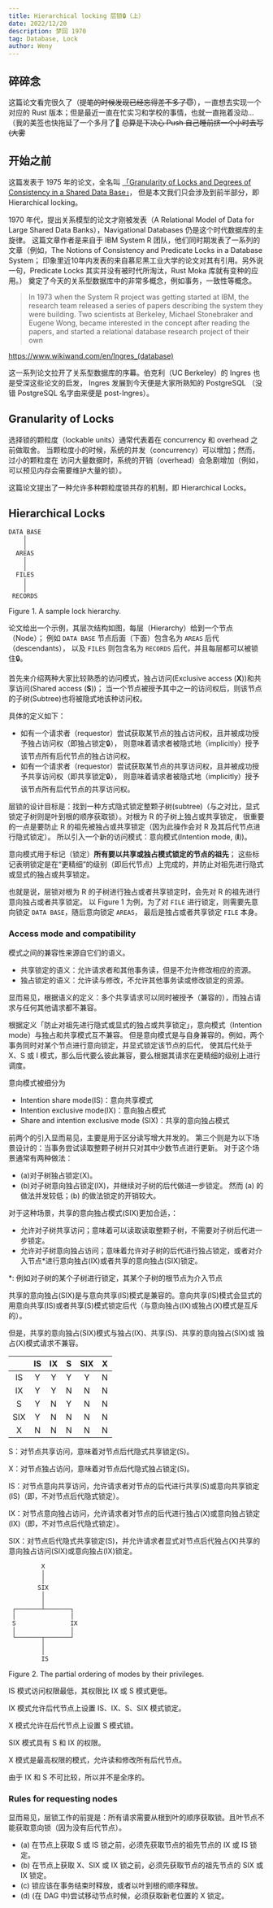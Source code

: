 ```yaml
---
title: Hierarchical locking 层锁🔒（上）
date: 2022/12/20
description: 梦回 1970
tag: Database, Lock
author: Weny
---
```


## 碎碎念
这篇论文看完很久了（~~提笔的时候发现已经忘得差不多了😇~~），一直想去实现一个对应的 Rust 版本；但是最近一直在忙实习和学校的事情，也就一直拖着没动... （我的美签也快拖延了一个多月了🥹
~~总算是下决心 Push 自己睡前挤一个小时去写(大雾~~

## 开始之前

这篇发表于 1975 年的论文，全名叫 [「Granularity of Locks and Degrees of Consistency in a Shared Data Base」](https://dl.acm.org/doi/pdf/10.1145/1282480.1282513)，
但是本文我们只会涉及到前半部分，即 Hierarchical locking。


1970 年代，提出关系模型的论文才刚被发表（A Relational Model of Data for Large Shared Data Banks），Navigational Databases 仍是这个时代数据库的主旋律。
这篇文章作者是来自于 IBM System R 团队，他们同时期发表了一系列的文章（例如，The Notions of Consistency and Predicate Locks in a Database System；
印象里近10年内发表的来自慕尼黑工业大学的论文对其有引用。另外说一句，Predicate Locks 其实并没有被时代所淘汰，Rust Moka 库就有变种的应用。）
奠定了今天的关系型数据库中的非常多概念，例如事务，一致性等概念。

> In 1973 when the System R project was getting started at IBM, 
> the research team released a series of papers describing the system they were building. 
> Two scientists at Berkeley, Michael Stonebraker and Eugene Wong, became interested in the concept after reading the papers, 
> and started a relational database research project of their own

https://www.wikiwand.com/en/Ingres_(database)

这一系列论文拉开了关系型数据库的序幕。伯克利（UC Berkeley）的 Ingres 也是受深这些论文的启发，
Ingres 发展到今天便是大家所熟知的 PostgreSQL （没错 PostgreSQL 名字由来便是 post-Ingres）。

## Granularity of Locks

选择锁的颗粒度（lockable units）通常代表着在 concurrency 和 overhead 之前做取舍。
当颗粒度小的时候，系统的并发（concurrency）可以增加；然而，过小的颗粒度在
访问大量数据时，系统的开销（overhead）会急剧增加（例如，可以预见内存会需要维护大量的锁）。

这篇论文提出了一种允许多种颗粒度锁共存的机制，即 Hierarchical Locks。

## Hierarchical Locks

```
DATA BASE
    │
    │
  AREAS
    │
    │
  FILES
    │
    │
 RECORDS
```
Figure 1. A sample lock hierarchy. 


论文给出一个示例，其层次结构如图，每层（Hierarchy）给到一个节点（Node）；
例如 `DATA BASE` 节点后面（下面）包含名为 `AREAS` 后代（descendants），
以及 `FILES` 则包含名为 `RECORDS` 后代，并且每层都可以被锁住🔒。

首先来介绍两种大家比较熟悉的访问模式，独占访问(Exclusive access (**X**))和共享访问(Shared access (**S**))；
当一个节点被授予其中之一的访问权后，则该节点的子树(Subtree)也将被隐式地该种访问权。

具体的定义如下：
- 如有一个请求者（requestor）尝试获取某节点的独占访问权，且并被成功授予独占访问权（即独占锁定🔒），
则意味着请求者被隐式地（implicitly）授予该节点所有后代节点的独占访问权。
- 如有一个请求者（requestor）尝试获取某节点的共享访问权，且并被成功授予共享访问权（即共享锁定🔒），
则意味着请求者被隐式地（implicitly）授予该节点所有后代节点的共享访问权。

层锁的设计目标是：找到一种方式隐式锁定整颗子树(subtree)（与之对比，显式锁定子树则是叶到根的顺序获取锁）。对根为 R 的子树上独占或共享锁定，
很重要的一点是要防止 R 的祖先被独占或共享锁定（因为此操作会对 R 及其后代节点进行隐式锁定）。
所以引入一个新的访问模式：意向模式(Intention mode, (**I**))。

意向模式用于标记（锁定）**所有要以共享或独占模式锁定的节点的祖先**； 
这些标记表明锁定是在“更精细”的级别（即后代节点）上完成的，并防止对祖先进行隐式或显式的独占或共享锁定。

也就是说，层锁对根为 R 的子树进行独占或者共享锁定时，会先对 R 的祖先进行意向独占或者共享锁定。
以 Figure 1 为例，为了对 `FILE` 进行锁定，则需要先意向锁定 `DATA BASE`，随后意向锁定 `AREAS`，
最后是独占或者共享锁定 `FILE` 本身。

### Access mode and compatibility

模式之间的兼容性来源自它们的语义。

- 共享锁定的语义：允许请求者和其他事务读，但是不允许修改相应的资源。
- 独占锁定的语义：允许读与修改，不允许其他事务读或修改锁定的资源。

显而易见，根据语义的定义：多个共享请求可以同时被授予（兼容的），而独占请求与任何其他请求都不兼容。

根据定义「防止对祖先进行隐式或显式的独占或共享锁定」，意向模式（Intention mode）与独占和共享模式互不兼容。
但是意向模式是与自身兼容的。例如，两个事务同时对某个节点进行意向锁定，并显式锁定该节点的后代，
使其后代处于 X、S 或 I 模式，那么后代要么彼此兼容，要么根据其请求在更精细的级别上进行调度。

意向模式被细分为
- Intention share mode(IS)：意向共享模式
- Intention exclusive mode(IX)：意向独占模式
- Share and intention exclusive mode (SIX)：共享的意向独占模式

前两个的引入显而易见，主要是用于区分读写增大并发的。
第三个则是为以下场景设计的：当事务尝试读取整颗子树并只对其中少数节点进行更新。
对于这个场景通常有两种做法：
- (a)对子树独占锁定(X)。
- (b)对子树意向独占锁定(IX)，并继续对子树的后代做进一步锁定。
然而 (a) 的做法并发较低；(b) 的做法锁定的开销较大。

对于这种场景，共享的意向独占模式(SIX)更加合适，：
- 允许对子树共享访问；意味着可以读取读取整颗子树，不需要对子树后代进一步锁定。
- 允许对子树意向独占访问；意味着允许对子树的后代进行独占锁定，或者对介入节点*进行意向独占(IX)或者共享的意向独占(SIX)锁定。

*: 例如对子树的某个子树进行锁定，其某个子树的根节点为介入节点

共享的意向独占(SIX)是与意向共享(IS)模式是兼容的。意向共享(IS)模式会显式的用意向共享(IS)或者共享(S)模式锁定后代（与意向独占(IX)或独占(X)模式是互斥的）。

但是，共享的意向独占(SIX)模式与独占(IX)、共享(S)、共享的意向独占(SIX)或 独占(X)模式请求不兼容。

|     | IS | IX | S | SIX | X |
|:---:|:--:|:--:|:-:|:---:|:-:|
|  IS |  Y |  Y | Y |  Y  | N |
|  IX |  Y |  Y | N |  N  | N |
|  S  |  Y |  N | Y |  N  | N |
| SIX |  Y |  N | N |  N  | N |
|  X  |  N |  N | N |  N  | N |

S：对节点共享访问，意味着对节点后代隐式共享锁定(S)。

X：对节点独占访问，意味着对节点后代隐式独占锁定(S)。

IS：对节点意向共享访问，允许请求者对节点的后代进行共享(S)或意向共享锁定(IS)（即，不对节点后代隐式锁定）。

IX：对节点意向独占访问，允许请求者对节点的后代进行独占(X)或意向独占锁定(IX)（即，不对节点后代隐式锁定）。

SIX：对节点后代隐式共享锁定(S)，并允许请求者显式对节点后代独占(X)共享的意向独占访问(SIX)或意向独占(IX)锁定。

```
         X
         │
         │
        SIX
         │
         │
 ┌───────┴───────┐
 │               │
 S               IX
 │               │
 └───────┬───────┘
         │
         │
         IS
```
Figure 2. The partial ordering of modes by their privileges. 

IS 模式访问权限最低，其权限比 IX 或 S 模式更低。 

IX 模式允许后代节点上设置 IS、IX、S、SIX 模式锁定。

X 模式允许在后代节点上设置 S 模式锁。

SIX 模式具有 S 和 IX 的权限。

X 模式是最高权限的模式，允许读和修改所有后代节点。

由于 IX 和 S 不可比较，所以并不是全序的。

### Rules for requesting nodes

显而易见，层锁工作的前提是：所有请求需要从根到叶的顺序获取锁。且叶节点不能获取意向锁（因为没有后代节点）。

- (a) 在节点上获取 S 或 IS 锁之前，必须先获取节点的祖先节点的 IX 或 IS 锁定。
- (b) 在节点上获取 X、SIX 或 IX 锁之前，必须先获取节点的祖先节点的 SIX 或 IX 锁定。
- (c) 锁应该在事务结束时释放，或者以叶到根的顺序释放。
- (d) (在 DAG 中)尝试移动节点时候，必须获取新老位置的 X 锁定。
